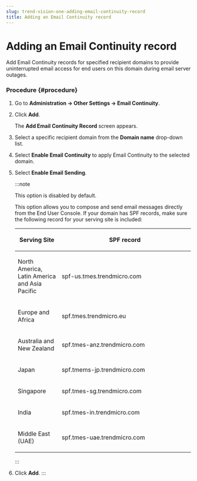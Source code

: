 ```yaml
---
slug: trend-vision-one-adding-email-continuity-record
title: Adding an Email Continuity record
---
```

# Adding an Email Continuity record

Add Email Continuity records for specified recipient domains to provide uninterrupted email access for end users on this domain during email server outages.

### Procedure {#procedure}

1.  Go to **Administration → Other Settings → Email Continuity**.

2.  Click **Add**.

    The **Add Email Continuity Record** screen appears.

3.  Select a specific recipient domain from the **Domain name** drop-down list.

4.  Select **Enable Email Continuity** to apply Email Continuity to the selected domain.

5.  Select **Enable Email Sending**.

    :::note

    This option is disabled by default.

    This option allows you to compose and send email messages directly from the End User Console. If your domain has SPF records, make sure the following record for your serving site is included:

    <table>
    <colgroup>
    <col style="width: 25%" />
    <col style="width: 75%" />
    </colgroup>
    <thead>
    <tr>
    <th><p>Serving Site</p></th>
    <th><p>SPF record</p></th>
    </tr>
    </thead>
    <tbody>
    <tr>
    <td><p>North America, Latin America and Asia Pacific</p></td>
    <td><p>spf-us.tmes.trendmicro.com</p></td>
    </tr>
    <tr>
    <td><p>Europe and Africa</p></td>
    <td><p>spf.tmes.trendmicro.eu</p></td>
    </tr>
    <tr>
    <td><p>Australia and New Zealand</p></td>
    <td><p>spf.tmes-anz.trendmicro.com</p></td>
    </tr>
    <tr>
    <td><p>Japan</p></td>
    <td><p>spf.tmems-jp.trendmicro.com</p></td>
    </tr>
    <tr>
    <td><p>Singapore</p></td>
    <td><p>spf.tmes-sg.trendmicro.com</p></td>
    </tr>
    <tr>
    <td><p>India</p></td>
    <td><p>spf.tmes-in.trendmicro.com</p></td>
    </tr>
    <tr>
    <td><p>Middle East (UAE)</p></td>
    <td><p>spf.tmes-uae.trendmicro.com</p></td>
    </tr>
    </tbody>
    </table>
    :::

6.  Click **Add**.
:::
